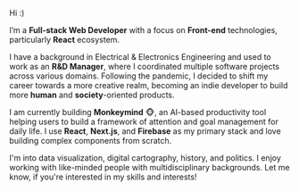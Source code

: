 


Hi :)   

I’m a **Full-stack Web Developer** with a focus on **Front-end** technologies, particularly **React** ecosystem. 

I have a background in Electrical & Electronics Engineering and used to work as an **R&D Manager**, where I coordinated multiple software projects across various domains.
Following the pandemic, I decided to shift my career towards a more creative realm, becoming an indie developer to build more **human** and **society**-oriented products.

I am currently building **Monkeymind** 🐵, an AI-based productivity tool helping users to build a framework of attention and goal management for daily life.
I use <FaReact className='inline'/> **React**, <TbBrandNextjs className='inline'/> **Next.js**, and <TbBrandFirebase className='inline'/> **Firebase** as my primary stack and love building complex components from scratch.

I'm into data visualization, digital cartography, history, and politics. I enjoy working with like-minded people with multidisciplinary backgrounds. Let me know, if you're interested in my skills and interests!

